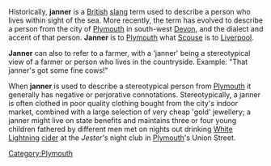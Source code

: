 {{movetowiktionary}}

Historically, '''janner''' is a [[United Kingdom|British]] [[slang]] term used to describe a person who lives within sight of the sea. More recently, the term has evolved to describe a person from the city of [[Plymouth]] in south-west [[Devon]], and the dialect and accent of that person. '''Janner''' is to [[Plymouth]] what [[Scouse]] is to [[Liverpool]].

'''Janner''' can also to refer to a farmer, with a 'janner' being a stereotypical view of a farmer or person who lives in the countryside. Example: "That janner's got some fine cows!"

When '''janner''' is used to describe a stereotypical person from [[Plymouth]] it generally has negative or perjorative connotations.  Stereotypically, a janner is often clothed in poor quality clothing bought from the city's indoor market, combined with a large selection of very cheap 'gold' jewellery; a janner might live on state benefits and maintains three or four young children fathered by different men met on nights out drinking [[White Lightning]] [[cider]] at the ''Jester's'' night club in [[Plymouth]]'s Union Street.

[[Category:Plymouth]]
[[Category:People connected with Plymouth|  ]]